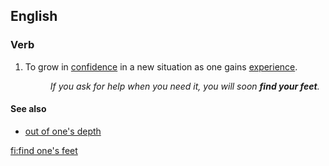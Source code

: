==English==

===Verb===
{{head|en|verb}}

# {{lb|en|idiomatic}} To grow in [[confidence]] in a new situation as one gains [[experience]].
#: ''If you ask for help when you need it, you will soon '''find your feet'''.''

====See also====
* [[out of one's depth]]

[[fi:find one's feet]]